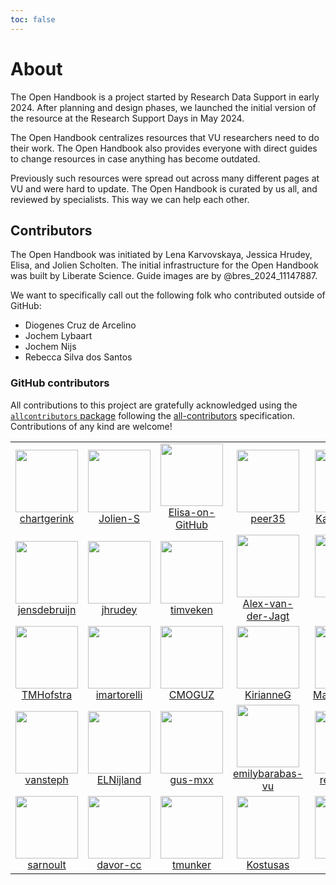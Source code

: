 ```yaml
---
toc: false
---
```


# About

The Open Handbook is a project started by Research Data Support in early 2024. After planning and design phases, we launched the initial version of the resource at the Research Support Days in May 2024.

The Open Handbook centralizes resources that VU researchers need to do their work. The Open Handbook also provides everyone with direct guides to change resources in case anything has become outdated.

Previously such resources were spread out across many different pages at VU and were hard to update. The Open Handbook is curated by us all, and reviewed by specialists. This way we can help each other.

## Contributors

The Open Handbook was initiated by Lena Karvovskaya, Jessica Hrudey, Elisa, and Jolien Scholten. The initial infrastructure for the Open Handbook was built by Liberate Science. Guide images are by @bres_2024_11147887.

We want to specifically call out the following folk who contributed outside of GitHub:

* Diogenes Cruz de Arcelino
* Jochem Lybaart
* Jochem Nijs
* Rebecca Silva dos Santos

### GitHub contributors 










<!-- ALL-CONTRIBUTORS-LIST:START - Do not remove or modify this section -->
<!-- prettier-ignore-start -->
<!-- markdownlint-disable -->

All contributions to this project are gratefully acknowledged using the [`allcontributors` package](https://github.com/ropensci/allcontributors) following the [all-contributors](https://allcontributors.org) specification. Contributions of any kind are welcome!

<table>

<tr>
<td align="center">
<a href="https://github.com/chartgerink">
<img src="https://avatars.githubusercontent.com/u/2946344?v=4" width="100px;" alt=""/>
</a><br>
<a href="https://github.com/ubvu/open-handbook/commits?author=chartgerink">chartgerink</a>
</td>
<td align="center">
<a href="https://github.com/Jolien-S">
<img src="https://avatars.githubusercontent.com/u/142608800?v=4" width="100px;" alt=""/>
</a><br>
<a href="https://github.com/ubvu/open-handbook/commits?author=Jolien-S">Jolien-S</a>
</td>
<td align="center">
<a href="https://github.com/Elisa-on-GitHub">
<img src="https://avatars.githubusercontent.com/u/78543806?v=4" width="100px;" alt=""/>
</a><br>
<a href="https://github.com/ubvu/open-handbook/commits?author=Elisa-on-GitHub">Elisa-on-GitHub</a>
</td>
<td align="center">
<a href="https://github.com/peer35">
<img src="https://avatars.githubusercontent.com/u/5236397?v=4" width="100px;" alt=""/>
</a><br>
<a href="https://github.com/ubvu/open-handbook/commits?author=peer35">peer35</a>
</td>
<td align="center">
<a href="https://github.com/Karvovskaya">
<img src="https://avatars.githubusercontent.com/u/44666630?v=4" width="100px;" alt=""/>
</a><br>
<a href="https://github.com/ubvu/open-handbook/commits?author=Karvovskaya">Karvovskaya</a>
</td>
<td align="center">
<a href="https://github.com/olindensen77">
<img src="https://avatars.githubusercontent.com/u/188169248?v=4" width="100px;" alt=""/>
</a><br>
<a href="https://github.com/ubvu/open-handbook/commits?author=olindensen77">olindensen77</a>
</td>
<td align="center">
<a href="https://github.com/meronvermaas">
<img src="https://avatars.githubusercontent.com/u/37903632?v=4" width="100px;" alt=""/>
</a><br>
<a href="https://github.com/ubvu/open-handbook/commits?author=meronvermaas">meronvermaas</a>
</td>
</tr>


<tr>
<td align="center">
<a href="https://github.com/jensdebruijn">
<img src="https://avatars.githubusercontent.com/u/2176353?v=4" width="100px;" alt=""/>
</a><br>
<a href="https://github.com/ubvu/open-handbook/commits?author=jensdebruijn">jensdebruijn</a>
</td>
<td align="center">
<a href="https://github.com/jhrudey">
<img src="https://avatars.githubusercontent.com/u/35424147?v=4" width="100px;" alt=""/>
</a><br>
<a href="https://github.com/ubvu/open-handbook/commits?author=jhrudey">jhrudey</a>
</td>
<td align="center">
<a href="https://github.com/timveken">
<img src="https://avatars.githubusercontent.com/u/127443807?v=4" width="100px;" alt=""/>
</a><br>
<a href="https://github.com/ubvu/open-handbook/commits?author=timveken">timveken</a>
</td>
<td align="center">
<a href="https://github.com/Alex-van-der-Jagt">
<img src="https://avatars.githubusercontent.com/u/107620785?v=4" width="100px;" alt=""/>
</a><br>
<a href="https://github.com/ubvu/open-handbook/commits?author=Alex-van-der-Jagt">Alex-van-der-Jagt</a>
</td>
<td align="center">
<a href="https://github.com/Dimitri-Unger">
<img src="https://avatars.githubusercontent.com/u/133665021?v=4" width="100px;" alt=""/>
</a><br>
<a href="https://github.com/ubvu/open-handbook/commits?author=Dimitri-Unger">Dimitri-Unger</a>
</td>
<td align="center">
<a href="https://github.com/charliegreene9">
<img src="https://avatars.githubusercontent.com/u/45947804?v=4" width="100px;" alt=""/>
</a><br>
<a href="https://github.com/ubvu/open-handbook/commits?author=charliegreene9">charliegreene9</a>
</td>
<td align="center">
<a href="https://github.com/Sergi095">
<img src="https://avatars.githubusercontent.com/u/90449301?v=4" width="100px;" alt=""/>
</a><br>
<a href="https://github.com/ubvu/open-handbook/commits?author=Sergi095">Sergi095</a>
</td>
</tr>


<tr>
<td align="center">
<a href="https://github.com/TMHofstra">
<img src="https://avatars.githubusercontent.com/u/171931947?v=4" width="100px;" alt=""/>
</a><br>
<a href="https://github.com/ubvu/open-handbook/commits?author=TMHofstra">TMHofstra</a>
</td>
<td align="center">
<a href="https://github.com/imartorelli">
<img src="https://avatars.githubusercontent.com/u/54712145?v=4" width="100px;" alt=""/>
</a><br>
<a href="https://github.com/ubvu/open-handbook/commits?author=imartorelli">imartorelli</a>
</td>
<td align="center">
<a href="https://github.com/CMOGUZ">
<img src="https://avatars.githubusercontent.com/u/183478816?v=4" width="100px;" alt=""/>
</a><br>
<a href="https://github.com/ubvu/open-handbook/commits?author=CMOGUZ">CMOGUZ</a>
</td>
<td align="center">
<a href="https://github.com/KirianneG">
<img src="https://avatars.githubusercontent.com/u/188169814?v=4" width="100px;" alt=""/>
</a><br>
<a href="https://github.com/ubvu/open-handbook/commits?author=KirianneG">KirianneG</a>
</td>
<td align="center">
<a href="https://github.com/MarkBruyneel">
<img src="https://avatars.githubusercontent.com/u/18597279?v=4" width="100px;" alt=""/>
</a><br>
<a href="https://github.com/ubvu/open-handbook/commits?author=MarkBruyneel">MarkBruyneel</a>
</td>
<td align="center">
<a href="https://github.com/mtthsdzwn">
<img src="https://avatars.githubusercontent.com/u/1580106?v=4" width="100px;" alt=""/>
</a><br>
<a href="https://github.com/ubvu/open-handbook/commits?author=mtthsdzwn">mtthsdzwn</a>
</td>
<td align="center">
<a href="https://github.com/zesloth">
<img src="https://avatars.githubusercontent.com/u/22980759?v=4" width="100px;" alt=""/>
</a><br>
<a href="https://github.com/ubvu/open-handbook/commits?author=zesloth">zesloth</a>
</td>
</tr>


<tr>
<td align="center">
<a href="https://github.com/vansteph">
<img src="https://avatars.githubusercontent.com/u/102951422?u=01c1b894fd1d9c3d2a40bba6dad86a5475227693&v=4" width="100px;" alt=""/>
</a><br>
<a href="https://github.com/ubvu/open-handbook/commits?author=vansteph">vansteph</a>
</td>
<td align="center">
<a href="https://github.com/ELNijland">
<img src="https://avatars.githubusercontent.com/u/188165732?v=4" width="100px;" alt=""/>
</a><br>
<a href="https://github.com/ubvu/open-handbook/commits?author=ELNijland">ELNijland</a>
</td>
<td align="center">
<a href="https://github.com/gus-mxx">
<img src="https://avatars.githubusercontent.com/u/143746708?u=b6552cd8b1dcd92976cd30bccbdc3283908e7e5b&v=4" width="100px;" alt=""/>
</a><br>
<a href="https://github.com/ubvu/open-handbook/commits?author=gus-mxx">gus-mxx</a>
</td>
<td align="center">
<a href="https://github.com/emilybarabas-vu">
<img src="https://avatars.githubusercontent.com/u/169783490?v=4" width="100px;" alt=""/>
</a><br>
<a href="https://github.com/ubvu/open-handbook/commits?author=emilybarabas-vu">emilybarabas-vu</a>
</td>
<td align="center">
<a href="https://github.com/reinout538">
<img src="https://avatars.githubusercontent.com/u/78550421?v=4" width="100px;" alt=""/>
</a><br>
<a href="https://github.com/ubvu/open-handbook/commits?author=reinout538">reinout538</a>
</td>
<td align="center">
<a href="https://github.com/MarcelRas-391">
<img src="https://avatars.githubusercontent.com/u/188169871?v=4" width="100px;" alt=""/>
</a><br>
<a href="https://github.com/ubvu/open-handbook/commits?author=MarcelRas-391">MarcelRas-391</a>
</td>
<td align="center">
<a href="https://github.com/D-Unger">
<img src="https://avatars.githubusercontent.com/u/78490337?v=4" width="100px;" alt=""/>
</a><br>
<a href="https://github.com/ubvu/open-handbook/commits?author=D-Unger">D-Unger</a>
</td>
</tr>


<tr>
<td align="center">
<a href="https://github.com/sarnoult">
<img src="https://avatars.githubusercontent.com/u/31313050?v=4" width="100px;" alt=""/>
</a><br>
<a href="https://github.com/ubvu/open-handbook/commits?author=sarnoult">sarnoult</a>
</td>
<td align="center">
<a href="https://github.com/davor-cc">
<img src="https://avatars.githubusercontent.com/u/211969122?u=1f0d6121e73aa762cfa63b576f1197569053966d&v=4" width="100px;" alt=""/>
</a><br>
<a href="https://github.com/ubvu/open-handbook/commits?author=davor-cc">davor-cc</a>
</td>
<td align="center">
<a href="https://github.com/tmunker">
<img src="https://avatars.githubusercontent.com/u/110609206?v=4" width="100px;" alt=""/>
</a><br>
<a href="https://github.com/ubvu/open-handbook/commits?author=tmunker">tmunker</a>
</td>
<td align="center">
<a href="https://github.com/Kostusas">
<img src="https://avatars.githubusercontent.com/u/54437487?u=f6aba6f76c36473bd93e547b0f5e46b33782df96&v=4" width="100px;" alt=""/>
</a><br>
<a href="https://github.com/ubvu/open-handbook/commits?author=Kostusas">Kostusas</a>
</td>
<td align="center">
<a href="https://github.com/dtk-10">
<img src="https://avatars.githubusercontent.com/u/218951954?v=4" width="100px;" alt=""/>
</a><br>
<a href="https://github.com/ubvu/open-handbook/commits?author=dtk-10">dtk-10</a>
</td>
</tr>

</table>

<!-- markdownlint-enable -->
<!-- prettier-ignore-end -->
<!-- ALL-CONTRIBUTORS-LIST:END -->










